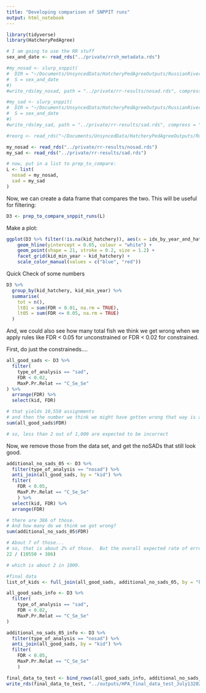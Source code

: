 ```yaml
---
title: "Developing comparison of SNPPIT runs"
output: html_notebook
---
```


```r
library(tidyverse)
library(HatcheryPedAgree)

# I am going to use the RR stuff
sex_and_date <- read_rds("../private/rrsh_metadata.rds")

#my_nosad <- slurp_snppit(
#  DIR = "~/Documents/UnsyncedData/HatcheryPedAgreeOutputs/RussianRiver-July-6-2020/snppit-run-noSAD",
#  S = sex_and_date
#)
#write_rds(my_nosad, path = "../private/rr-results/nosad.rds", compress = "xz")

#my_sad <- slurp_snppit(
#  DIR = "~/Documents/UnsyncedData/HatcheryPedAgreeOutputs/RussianRiver-July-6-2020/snppit-run-dir",
#  S = sex_and_date
#)
#write_rds(my_sad, path = "../private/rr-results/sad.rds", compress = "xz")

#reorg <- read_rds("~/Documents/UnsyncedData/HatcheryPedAgreeOutputs/RussianRiver-July-6-2020/reorg.rds")

my_nosad <- read_rds("../private/rr-results/nosad.rds")
my_sad <- read_rds("../private/rr-results/sad.rds")

# now, put in a list to prep_to_compare:
L <- list(
  nosad = my_nosad,
  sad = my_sad
)
```


Now, we can create a data frame that compares the two.  This will be useful for filtering:
```r
D3 <- prep_to_compare_snppit_runs(L)
```


Make a plot:
```r
ggplot(D3 %>% filter(!is.na(kid_hatchery)), aes(x = idx_by_year_and_hatchery, y = FDR + 0.05 * (as.integer(type_f) - 1), colour = type_f)) +
    geom_hline(yintercept = 0.05, colour = "white") +
    geom_point(shape = 21, stroke = 0.2, size = 1.2) +
    facet_grid(kid_min_year ~ kid_hatchery) +
    scale_color_manual(values = c("blue", "red"))
```


Quick Check of some numbers
```r
D3 %>%
  group_by(kid_hatchery, kid_min_year) %>%
  summarise(
    tot = n(),
    lt01 = sum(FDR < 0.01, na.rm = TRUE),
    lt05 = sum(FDR <= 0.05, na.rm = TRUE)
  )
```

And, we could also see how many total fish we think we get wrong when we apply rules
like FDR < 0.05 for unconstrained or FDR < 0.02 for constrained.

First, do just the constraineds....
```r
all_good_sads <- D3 %>%
  filter(
    type_of_analysis == "sad",
    FDR < 0.02,
    MaxP.Pr.Relat == "C_Se_Se"
) %>%
  arrange(FDR) %>%
  select(kid, FDR)

# that yields 10,550 assignments
# and then the number we think we might have gotten wrong that way is about 15.
sum(all_good_sads$FDR)

# so, less than 2 out of 1,000 are expected to be incorrect
```

Now, we remove those from the data set, and get the noSADs that still look good.
```r
additional_no_sads_05 <- D3 %>%
  filter(type_of_analysis == "nosad") %>%
  anti_join(all_good_sads, by = "kid") %>%
  filter(
    FDR < 0.05,
    MaxP.Pr.Relat == "C_Se_Se"
    ) %>%
  select(kid, FDR) %>%
  arrange(FDR)

# there are 386 of those.  
# And how many do we think we got wrong?
sum(additional_no_sads_05$FDR)

# About 7 of those...
# so, that is about 2% of those.  But the overall expected rate of errors is still
22 / (10550 + 386)

# which is about 2 in 1000.  
```
```r
#final data 
list_of_kids <- full_join(all_good_sads, additional_no_sads_05, by = "kid") %>% select(kid)

all_good_sads_info <- D3 %>%
  filter(
    type_of_analysis == "sad",
    FDR < 0.02,
    MaxP.Pr.Relat == "C_Se_Se"
) 

additional_no_sads_05_info <- D3 %>%
  filter(type_of_analysis == "nosad") %>%
  anti_join(all_good_sads, by = "kid") %>%
  filter(
    FDR < 0.05,
    MaxP.Pr.Relat == "C_Se_Se"
    ) 

final_data_to_test <- bind_rows(all_good_sads_info, additional_no_sads_05_info)
write_rds(final_data_to_test, "../outputs/HPA_final_data_test_July132020.rds")

```

